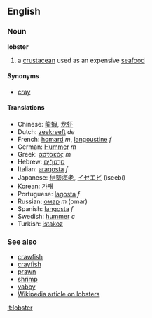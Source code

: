 ==English==
===Noun===
'''lobster'''<!-- also used for the plural? -->

# a [[crustacean]] used as an expensive [[seafood]]

====Synonyms====
*[[cray]]

====Translations====
*Chinese: [[龍蝦]], [[龙虾]]
*Dutch: [[zeekreeft]] ''de''
*French: [[homard]] ''m'', [[langoustine]] ''f''
*German: [[Hummer]] ''m''
*Greek: [[αστακός]] ''m''
*Hebrew: [[סרטן־ים|סַרְטַן־יָם]]
*Italian: [[aragosta]] ''f''
*Japanese: [[伊勢海老]], [[イセエビ]] (iseebi)
*Korean: [[가재]]
*Portuguese: [[lagosta]] ''f''
*Russian: [[омар]] ''m'' (omar)
*Spanish: [[langosta]] ''f''
*Swedish: [[hummer]] ''c''
*Turkish: [[istakoz]]

===See also===
*[[crawfish]]
*[[crayfish]]
*[[prawn]]
*[[shrimp]]
*[[yabby]]
*[[w:Lobster|Wikipedia article on lobsters]]

[[it:lobster]]